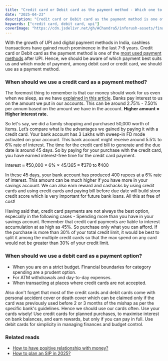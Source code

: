 ```yaml
---
title: "Credit card or Debit card as the payment method - Which one to use and when?"
date: "2025-04-23"
description: "Credit card or Debit card as the payment method is one of the most used payment methods. But which one to use and when?"
keywords: ["credit card, debit card, upi"]
coverImage: "https://cdn.jsdelivr.net/gh/AChandra5/inforush-assets/finance-insurance/card-payment.jpg"
---
```


With the growth of UPI and digital payment methods in India, cashless transactions have gained much prominence in the last 7-8 years. Credit card or Debit card as the payment method is one of the <a href="https://www.statista.com/statistics/1218982/india-use-of-digital-payment-methods-among-households/" target="_blank">most used payment methods</a> after UPI. Hence, we should be aware of which payment best suits us and which mode of payment, among debit card or credit card, we should use as a payment method.


### When should we use a credit card as a payment method?
The foremost thing to remember is that our money should work for us even when we sleep, as we have <a href="/category/finance-insurance/things-todo-after-first-job" target="_blank">explained in this article</a>. Banks pay interest to us on the amount we put in our accounts. This can be around 2.75% - 7.50% per annum based on the amount we have in the account. <b>Higher amount = Higher interest rate.</b>   

So let's say, we did a family shopping and purchased 50,000 worth of items. Let’s compare what is the advantages we gained by paying it with a credit card. Your bank account has 3 Lakhs with sweep-in FD mode activated on your account. This bank account might receive around 5.5% to 6% rate of interest. The time for the credit card bill to generate and the due date is around 45 days. So by paying for your purchase with the credit card, you have earned interest-free time for the credit card payment. 

<div style={{textAlign: "center",fontStyle: "italic", fontWeight: "600" }}>
Interest ≈ ₹50,000 × 6% × 45/365  
     	≈ ₹370 to ₹400
</div>

In these 45 days, your bank account has produced 400 rupees at a 6% rate of interest. This amount can be much higher if you have more in your savings account. 
We can also earn reward and cashacks by using credit cards and using credit cards and paying bill before due date will build stron credit score which is very important for future bank loans. All this at free of cost!

Having said that, credit card payments are not always the best option, especially in the following cases - 
Spending more than you have in your savings account. Remember that credit card payments are liable to interest accumulation at as high as 45%. So purchase only what you can afford.
If the purchase is more than 30% of your total credit limit, it would be best to split it among the multiple credit cards so that the max spend on any card would not be greater than 30% of your credit limit.

### When should we use a debit card as a payment option?
- When you are on a strict budget. Financial boundaries for category spending are a prudent option.
- For ATM withdrawals and day-to-day expenses.
- When transacting at places where credit cards are not accepted.

Also don't forget that most of the credit cards and debit cards come with personal accident cover or death cover which can be claimed only if the card was previously used before 2 or 3 months of the mishap as per the specific bank's guidelines. Hence we should use our cards often. Use your cards wisely! Use credit cards for planned purchases, to maximise interest on bank balances, and earn rewards, but only if you can pay in full. Use debit cards for simplicity in managing finances and budget control.

### Related reads
- [How to have positive relationship with money?](/category/finance-insurance/how-to-have-positive-relationship-with-money)
- [How to plan an SIP in 2025?](/category/finance-insurance/how-to-start-sip)